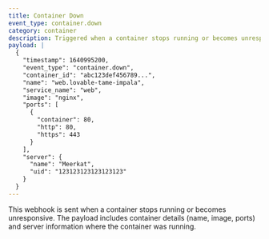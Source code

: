```yaml
---
title: Container Down
event_type: container.down
category: container
description: Triggered when a container stops running or becomes unresponsive
payload: |
  {
    "timestamp": 1640995200,
    "event_type": "container.down",
    "container_id": "abc123def456789...",
    "name": "web.lovable-tame-impala",
    "service_name": "web",
    "image": "nginx",
    "ports": [
      {
        "container": 80,
        "http": 80,
        "https": 443
      }
    ],
    "server": {
      "name": "Meerkat",
      "uid": "123123123123123123"
    }
  }
---
```


This webhook is sent when a container stops running or becomes unresponsive. The payload includes container details (name, image, ports) and server information where the container was running.
